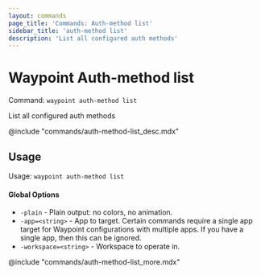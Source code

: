 ```yaml
---
layout: commands
page_title: 'Commands: Auth-method list'
sidebar_title: 'auth-method list'
description: 'List all configured auth methods'
---
```


# Waypoint Auth-method list

Command: `waypoint auth-method list`

List all configured auth methods

@include "commands/auth-method-list_desc.mdx"

## Usage

Usage: `waypoint auth-method list`

#### Global Options

- `-plain` - Plain output: no colors, no animation.
- `-app=<string>` - App to target. Certain commands require a single app target for Waypoint configurations with multiple apps. If you have a single app, then this can be ignored.
- `-workspace=<string>` - Workspace to operate in.

@include "commands/auth-method-list_more.mdx"
